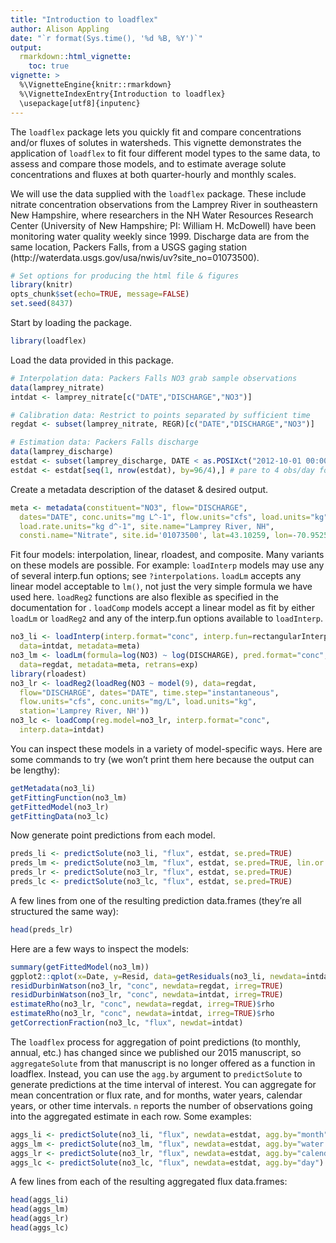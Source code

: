 ```yaml
---
title: "Introduction to loadflex"
author: Alison Appling
date: "`r format(Sys.time(), '%d %B, %Y')`"
output: 
  rmarkdown::html_vignette:
    toc: true
vignette: >
  %\VignetteEngine{knitr::rmarkdown}
  %\VignetteIndexEntry{Introduction to loadflex}
  \usepackage[utf8]{inputenc}
---
```


The `loadflex` package lets you quickly fit and compare concentrations and/or
fluxes of solutes in watersheds. This vignette demonstrates the application of
`loadflex` to fit four different model types to the same data, to assess and
compare those models, and to estimate average solute concentrations and fluxes
at both quarter-hourly and monthly scales.

We will use the data supplied with the `loadflex` package. These include nitrate
concentration observations from the Lamprey River in southeastern New Hampshire,
where researchers in the NH Water Resources Research Center (University of New
Hampshire; PI: William H. McDowell) have been monitoring water quality weekly
since 1999. Discharge data are from the same location, Packers Falls, from a
USGS gaging station (http://waterdata.usgs.gov/usa/nwis/uv?site_no=01073500).

```r
# Set options for producing the html file & figures
library(knitr)
opts_chunk$set(echo=TRUE, message=FALSE)
set.seed(8437)
```

Start by loading the package.

```r
library(loadflex)
```

Load the data provided in this package.

```r
# Interpolation data: Packers Falls NO3 grab sample observations
data(lamprey_nitrate)
intdat <- lamprey_nitrate[c("DATE","DISCHARGE","NO3")]

# Calibration data: Restrict to points separated by sufficient time
regdat <- subset(lamprey_nitrate, REGR)[c("DATE","DISCHARGE","NO3")]

# Estimation data: Packers Falls discharge
data(lamprey_discharge)
estdat <- subset(lamprey_discharge, DATE < as.POSIXct("2012-10-01 00:00:00", tz="EST5EDT"))
estdat <- estdat[seq(1, nrow(estdat), by=96/4),] # pare to 4 obs/day for speed
```

Create a metadata description of the dataset & desired output.

```r
meta <- metadata(constituent="NO3", flow="DISCHARGE", 
  dates="DATE", conc.units="mg L^-1", flow.units="cfs", load.units="kg", 
  load.rate.units="kg d^-1", site.name="Lamprey River, NH",
  consti.name="Nitrate", site.id='01073500', lat=43.10259, lon=-70.95256)
```

Fit four models: interpolation, linear, rloadest, and composite. Many variants on these models are possible. For example: `loadInterp` models may use any of several interp.fun options; see `?interpolations`. `loadLm` accepts any linear model acceptable to `lm()`, not just the very simple formula we have used here. `loadReg2` functions are also flexible as specified in the documentation for \pkg{rloadest}. `loadComp` models accept a linear model as fit by either `loadLm` or `loadReg2` and any of the interp.fun options available to `loadInterp`.

```r
no3_li <- loadInterp(interp.format="conc", interp.fun=rectangularInterpolation, 
  data=intdat, metadata=meta)
no3_lm <- loadLm(formula=log(NO3) ~ log(DISCHARGE), pred.format="conc", 
  data=regdat, metadata=meta, retrans=exp)
library(rloadest)
no3_lr <- loadReg2(loadReg(NO3 ~ model(9), data=regdat,
  flow="DISCHARGE", dates="DATE", time.step="instantaneous", 
  flow.units="cfs", conc.units="mg/L", load.units="kg",
  station='Lamprey River, NH'))
no3_lc <- loadComp(reg.model=no3_lr, interp.format="conc", 
  interp.data=intdat)
```

You can inspect these models in a variety of model-specific ways. Here are some commands to try (we won't print them here because the output can be lengthy):

```r
getMetadata(no3_li)
getFittingFunction(no3_lm)
getFittedModel(no3_lr)
getFittingData(no3_lc)
```

Now generate point predictions from each model.

```r
preds_li <- predictSolute(no3_li, "flux", estdat, se.pred=TRUE)
preds_lm <- predictSolute(no3_lm, "flux", estdat, se.pred=TRUE, lin.or.log="linear")
preds_lr <- predictSolute(no3_lr, "flux", estdat, se.pred=TRUE)
preds_lc <- predictSolute(no3_lc, "flux", estdat, se.pred=TRUE)
```

A few lines from one of the resulting prediction data.frames (they're all structured the same way):

```r
head(preds_lr)
```

Here are a few ways to inspect the models:

```r
summary(getFittedModel(no3_lm))
ggplot2::qplot(x=Date, y=Resid, data=getResiduals(no3_li, newdata=intdat))
residDurbinWatson(no3_lr, "conc", newdata=regdat, irreg=TRUE)
residDurbinWatson(no3_lr, "conc", newdata=intdat, irreg=TRUE)
estimateRho(no3_lr, "conc", newdata=regdat, irreg=TRUE)$rho
estimateRho(no3_lr, "conc", newdata=intdat, irreg=TRUE)$rho
getCorrectionFraction(no3_lc, "flux", newdat=intdat)
```


The `loadflex` process for aggregation of point predictions (to monthly, annual, etc.) has changed since we published our 2015 manuscript, so `aggregateSolute` from that manuscript is no longer offered as a function in loadflex. Instead, you can use the `agg.by` argument to `predictSolute` to generate predictions at the time interval of interest. You can aggregate for mean concentration or flux rate, and for months, water years, calendar years, or other time intervals. `n` reports the number of observations going into the aggregated estimate in each row. Some examples:
```r
aggs_li <- predictSolute(no3_li, "flux", newdata=estdat, agg.by="month")
aggs_lm <- predictSolute(no3_lm, "flux", newdata=estdat, agg.by="water year")
aggs_lr <- predictSolute(no3_lr, "flux", newdata=estdat, agg.by="calendar year", date=TRUE, se.fit=TRUE)
aggs_lc <- predictSolute(no3_lc, "flux", newdata=estdat, agg.by="day")
```

A few lines from each of the resulting aggregated flux data.frames:

```r
head(aggs_li)
head(aggs_lm)
head(aggs_lr)
head(aggs_lc)
```
